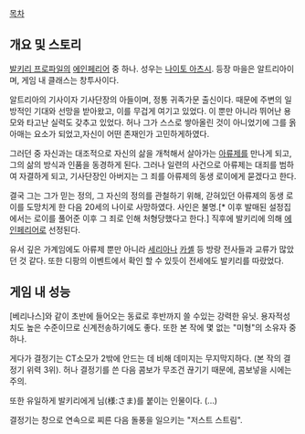 [[목차]]

== 개요 및 스토리 ==
[[발키리 프로파일]]의 [[에인페리어]] 중 하나. 성우는 [[나이토 아츠시]].
등장 마을은 알트리아이며, 게임 내 클래스는 창투사이다. 

알트리아의 기사이자 기사단장의 아들이며, 정통 귀족가문 출신이다. 때문에 주변의 일방적인 기대와 선망을 받아왔고, 이를 무겁게 여기고 있었다. 이 뿐만 아니라 뛰어난 용모와 타고난 실력도 갖추고 있었다. 
허나 그가 스스로 쌓아올린 것이 아니었기에 그를 옭아매는 요소가 되었고,자신이 어떤 존재인가 고민하게하였다.

그러던 중 자신과는 대조적으로 자신의 삶을 개척해서 살아가는 [[아류제]]를 만나게 되고, 그의 삶의 방식과 인품을 동경하게 된다. 그러나 일련의 사건으로 아류제는 대죄를 범하여 자결하게 되고, 기사단장인 아버지는 그 죄를 아류제의 동생 로이에게 묻겠다고 한다.

결국 그는 그가 믿는 정의, 그 자신의 정의를 관철하기 위해, 갇혀있던 아류제의 동생 로이를 도망치게 한 다음 20세의 나이로 사망하였다. 사인은 불명.[* 이후 발매된 설정집에서는 로이를 풀어준 이후 그 죄로 인해 처형당했다고 한다.] 직후에 발키리에 의해 [[에인페리어]]로 선정된다. 

유서 깊은 가계임에도 아류제 뿐만 아니라 [[세리아]]나 [[카셸]] 등 방랑 전사들과 교류가 많았던 것 같다. 또한 디팡의 이벤트에서 확인 할 수 있듯이 전세에도 발키리를 따랐었다. 

== 게임 내 성능 ==
[베리나스]와 같이 초반에 들어오는 동료로 후반까지 쓸 수있는 강력한 유닛.
용자적성치도 높은 수준이므로 신계전송하기에도 좋다. 또한 본 작에 몇 없는 "미형"의 소유자 중 하나. 

게다가 결정기는 CT소모가 2밖에 안드는 데 비해 데미지는 무지막지하다. (본 작의  결정기 위력 3위). 
허나 결정기를 쓴 다음 콤보가 무조건 끊기기 때문에, 콤보넣을 시에는 주의. 

또한 유일하게 발키리에게 님(様:さま)를 붙이는 인물이다. (...)

결정기는 창으로 연속으로 찌른 다음 돌풍을 일으키는 "저스트 스트림".
